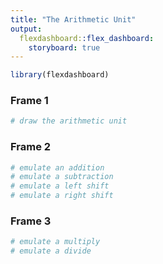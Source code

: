 ```yaml
---
title: "The Arithmetic Unit"
output: 
  flexdashboard::flex_dashboard:
    storyboard: true
---
```


```r
library(flexdashboard)
```

### Frame 1

```r
# draw the arithmetic unit

```

### Frame 2

```r
# emulate an addition
# emulate a subtraction
# emulate a left shift
# emulate a right shift
```

### Frame 3

```r
# emulate a multiply
# emulate a divide
```
